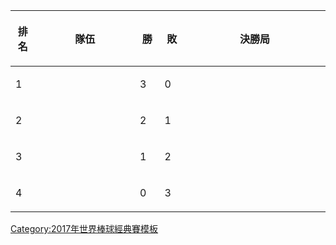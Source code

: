 {| class=wikitable style=text-align:center
!width=25|排名
!width=170|隊伍
!width=25|勝
!width=25|敗
!width=250|決勝局
|- style="background-color:#ccffcc;" 
|1
|align=left|{{bb|JPN}}
|3||0||
|- style="background-color:#ccffcc;" 
|2
|align=left|{{bb|NED}}
|2||1||
|- style="background-color:#ffcccc;"
|3
|align=left|{{bb|ISR}}
|1||2||
|- style="background-color:#ffcccc;"
|4
|align=left|{{bb|CUB}}
|0||3||
|}
<noinclude>
[[Category:2017年世界棒球經典賽模板]]
</noinclude>